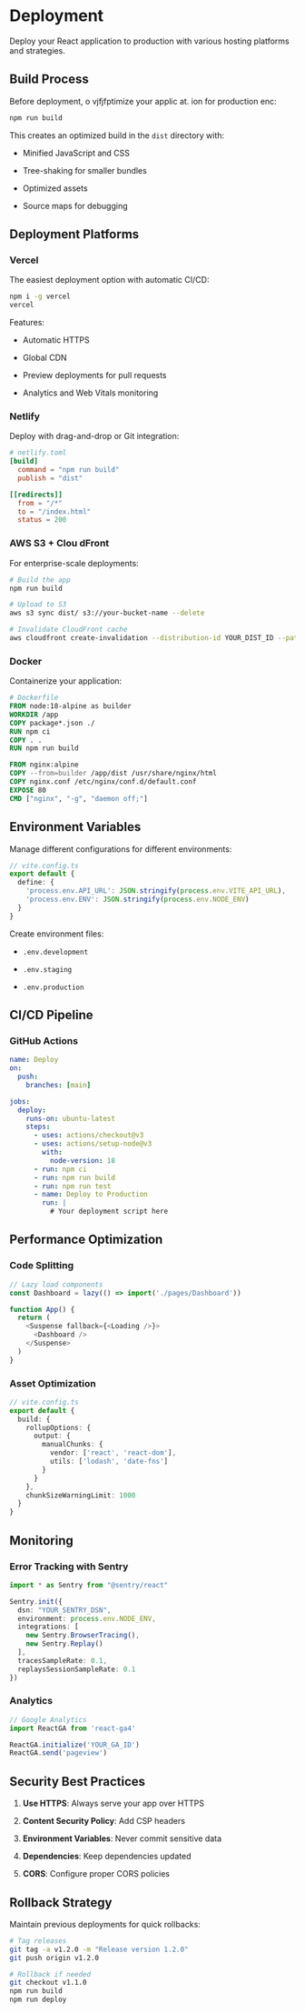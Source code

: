 # Deployment

Deploy your React application to production with various hosting platforms and strategies.

## Build Process

Before deployment, o vjfjfptimize your applic at. ion for production enc:

```bash
npm run build
```

This creates an optimized build in the `dist` directory with:

* Minified JavaScript and CSS

* Tree-shaking for smaller bundles

* Optimized assets

* Source maps for debugging

## Deployment Platforms

### Vercel

The easiest deployment option with automatic CI/CD:

```bash
npm i -g vercel
vercel
```

Features:

* Automatic HTTPS

* Global CDN

* Preview deployments for pull requests

* Analytics and Web Vitals monitoring

### Netlify

Deploy with drag-and-drop or Git integration:

```toml
# netlify.toml
[build]
  command = "npm run build"
  publish = "dist"

[[redirects]]
  from = "/*"
  to = "/index.html"
  status = 200
```

### AWS S3 + Clou dFront

For enterprise-scale deployments:

```bash
# Build the app
npm run build

# Upload to S3
aws s3 sync dist/ s3://your-bucket-name --delete

# Invalidate CloudFront cache
aws cloudfront create-invalidation --distribution-id YOUR_DIST_ID --paths "/*"
```

### Docker

Containerize your application:

```dockerfile
# Dockerfile
FROM node:18-alpine as builder
WORKDIR /app
COPY package*.json ./
RUN npm ci
COPY . .
RUN npm run build

FROM nginx:alpine
COPY --from=builder /app/dist /usr/share/nginx/html
COPY nginx.conf /etc/nginx/conf.d/default.conf
EXPOSE 80
CMD ["nginx", "-g", "daemon off;"]
```

## Environment Variables

Manage different configurations for different environments:

```typescript
// vite.config.ts
export default {
  define: {
    'process.env.API_URL': JSON.stringify(process.env.VITE_API_URL),
    'process.env.ENV': JSON.stringify(process.env.NODE_ENV)
  }
}
```

Create environment files:

* `.env.development`

* `.env.staging`

* `.env.production`

## CI/CD Pipeline

### GitHub Actions

```yaml
name: Deploy
on:
  push:
    branches: [main]

jobs:
  deploy:
    runs-on: ubuntu-latest
    steps:
      - uses: actions/checkout@v3
      - uses: actions/setup-node@v3
        with:
          node-version: 18
      - run: npm ci
      - run: npm run build
      - run: npm run test
      - name: Deploy to Production
        run: |
          # Your deployment script here
```

## Performance Optimization

### Code Splitting

```typescript
// Lazy load components
const Dashboard = lazy(() => import('./pages/Dashboard'))

function App() {
  return (
    <Suspense fallback={<Loading />}>
      <Dashboard />
    </Suspense>
  )
}
```

### Asset Optimization

```typescript
// vite.config.ts
export default {
  build: {
    rollupOptions: {
      output: {
        manualChunks: {
          vendor: ['react', 'react-dom'],
          utils: ['lodash', 'date-fns']
        }
      }
    },
    chunkSizeWarningLimit: 1000
  }
}
```

## Monitoring

### Error Tracking with Sentry

```typescript
import * as Sentry from "@sentry/react"

Sentry.init({
  dsn: "YOUR_SENTRY_DSN",
  environment: process.env.NODE_ENV,
  integrations: [
    new Sentry.BrowserTracing(),
    new Sentry.Replay()
  ],
  tracesSampleRate: 0.1,
  replaysSessionSampleRate: 0.1
})
```

### Analytics

```typescript
// Google Analytics
import ReactGA from 'react-ga4'

ReactGA.initialize('YOUR_GA_ID')
ReactGA.send('pageview')
```

## Security Best Practices

1. **Use HTTPS**: Always serve your app over HTTPS

2. **Content Security Policy**: Add CSP headers

3. **Environment Variables**: Never commit sensitive data

4. **Dependencies**: Keep dependencies updated

5. **CORS**: Configure proper CORS policies

## Rollback Strategy

Maintain previous deployments for quick rollbacks:

```bash
# Tag releases
git tag -a v1.2.0 -m "Release version 1.2.0"
git push origin v1.2.0

# Rollback if needed
git checkout v1.1.0
npm run build
npm run deploy
```
